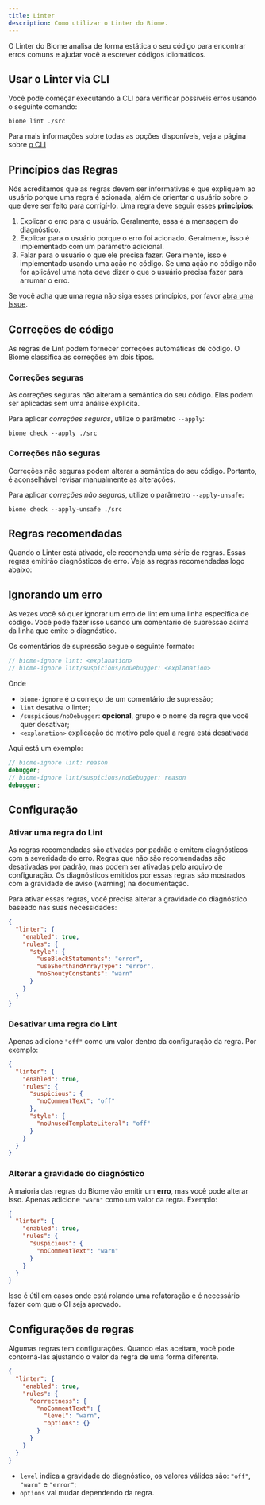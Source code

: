 ```yaml
---
title: Linter
description: Como utilizar o Linter do Biome.
---
```



O Linter do Biome analisa de forma estática o seu código para encontrar erros comuns e ajudar você a escrever códigos idiomáticos.

<NumberOfRules />

## Usar o Linter via CLI

Você pode começar executando a CLI para verificar possíveis erros usando o seguinte comando:

```shell
biome lint ./src
```

Para mais informações sobre todas as opções disponíveis, veja a página sobre [o CLI](/reference/cli#biome-lint)

## Princípios das Regras

Nós acreditamos que as regras devem ser informativas e que expliquem ao usuário porque uma regra é acionada, além de orientar o usuário sobre o que deve ser feito para corrigí-lo. Uma regra deve seguir esses **princípios**:

1. Explicar o erro para o usuário. Geralmente, essa é a mensagem do diagnóstico.
2. Explicar para o usuário porque o erro foi acionado. Geralmente, isso é implementado com um parâmetro adicional.
3. Falar para o usuário o que ele precisa fazer. Geralmente, isso é implementado usando uma ação no código. Se uma ação no código não for aplicável uma nota deve dizer o que o usuário precisa fazer para arrumar o erro.

Se você acha que uma regra não siga esses princípios, por favor [abra uma Issue](https://github.com/biomejs/biome/issues/new?assignees=&labels=S-To+triage&projects=&template=01_bug.yml&title=%F0%9F%90%9B+%3CTITLE%3E).

## Correções de código

As regras de Lint podem fornecer correções automáticas de código. O Biome classifica as correções em dois tipos.

### Correções seguras

As correções seguras não alteram a semântica do seu código. Elas podem ser aplicadas sem uma análise explicita.

Para aplicar _correções seguras_, utilize o parâmetro `--apply`:

```shell
biome check --apply ./src
```

### Correções não seguras

Correções não seguras podem alterar a semântica do seu código. Portanto, é aconselhável revisar manualmente as alterações.

Para aplicar _correções não seguras_, utilize o parâmetro `--apply-unsafe`:

```shell
biome check --apply-unsafe ./src
```

## Regras recomendadas

Quando o Linter está ativado, ele recomenda uma série de regras. Essas regras emitirão diagnósticos de erro. Veja as regras recomendadas logo abaixo:

<RecommendedRules />

## Ignorando um erro

As vezes você só quer ignorar um erro de lint em uma linha específica de código.
Você pode fazer isso usando um comentário de supressão acima da linha que emite o diagnóstico.

Os comentários de supressão segue o seguinte formato:

```js
// biome-ignore lint: <explanation>
// biome-ignore lint/suspicious/noDebugger: <explanation>
```

Onde

- `biome-ignore` é o começo de um comentário de supressão;
- `lint` desativa o linter;
- `/suspicious/noDebugger`: **opcional**, grupo e o nome da regra que você quer desativar;
- `<explanation>` explicação do motivo pelo qual a regra está desativada

Aqui está um exemplo:

```ts
// biome-ignore lint: reason
debugger;
// biome-ignore lint/suspicious/noDebugger: reason
debugger;
```

## Configuração

### Ativar uma regra do Lint

As regras recomendadas são ativadas por padrão e emitem diagnósticos com a severidade do erro.
Regras que não são recomendadas são desativadas por padrão, mas podem ser ativadas pelo arquivo de configuração.
Os diagnósticos emitidos por essas regras são mostrados com a gravidade de aviso (warning) na documentação.

Para ativar essas regras, você precisa alterar a gravidade do diagnóstico baseado nas suas necessidades:

```json title="biome.json"
{
  "linter": {
    "enabled": true,
    "rules": {
      "style": {
        "useBlockStatements": "error",
        "useShorthandArrayType": "error",
        "noShoutyConstants": "warn"
      }
    }
  }
}
```

### Desativar uma regra do Lint

Apenas adicione `"off"` como um valor dentro da configuração da regra. Por exemplo:

```json title="biome.json"
{
  "linter": {
    "enabled": true,
    "rules": {
      "suspicious": {
        "noCommentText": "off"
      },
      "style": {
        "noUnusedTemplateLiteral": "off"
      }
    }
  }
}
```

### Alterar a gravidade do diagnóstico

A maioria das regras do Biome vão emitir um **erro**, mas você pode alterar isso.
Apenas adicione `"warn"` como um valor da regra. Exemplo:

```json title="biome.json"
{
  "linter": {
    "enabled": true,
    "rules": {
      "suspicious": {
        "noCommentText": "warn"
      }
    }
  }
}
```

Isso é útil em casos onde está rolando uma refatoração e é necessário fazer com que o CI seja aprovado.

## Configurações de regras

Algumas regras tem configurações.
Quando elas aceitam, você pode contorná-las ajustando o valor da regra de uma forma diferente.

```json title="biome.json"
{
  "linter": {
    "enabled": true,
    "rules": {
      "correctness": {
        "noCommentText": {
          "level": "warn",
          "options": {}
        }
      }
    }
  }
}
```

- `level` indica a gravidade do diagnóstico, os valores válidos são: `"off"`, `"warn"` e `"error"`;
- `options` vai mudar dependendo da regra.
